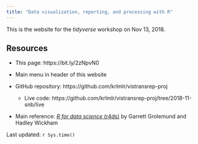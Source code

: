 ```yaml
---
title: "Data visualization, reporting, and processing with R"
---
```


This is the website for the _tidyverse_ workshop on Nov 13, 2018.

## Resources

- This page: https://bit.ly/2zNpvN0

- Main menu in header of this website

- GitHub repository: https://github.com/krlmlr/vistransrep-proj
    - Live code: https://github.com/krlmlr/vistransrep-proj/tree/2018-11-snb/live

- Main reference: [*R for data science* (r4ds)](http://r4ds.had.co.nz/) by Garrett Grolemund and Hadley Wickham

Last updated: `r Sys.time()`
